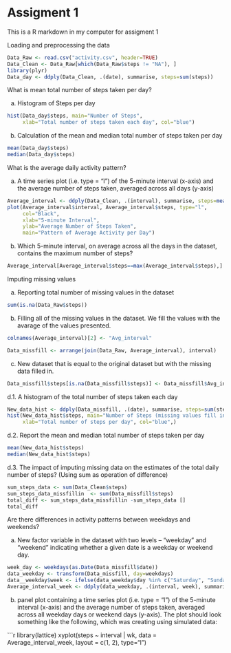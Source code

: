 Assigment 1  
========================================================

This is a R markdown in my computer for assigment 1

Loading and preprocessing the data

``` r
Data_Raw <- read.csv("activity.csv", header=TRUE)
Data_Clean <- Data_Raw[which(Data_Raw$steps != "NA"), ]
library(plyr)
Data_day <- ddply(Data_Clean, .(date), summarise, steps=sum(steps))
```

What is mean total number of steps taken per day?

a. Histogram of Steps per day

```r
hist(Data_day$steps, main="Number of Steps", 
     xlab="Total number of steps taken each day", col="blue")
```

b. Calculation of the mean and median total number of steps taken per day

```r
mean(Data_day$steps)
median(Data_day$steps)
```

What is the average daily activity pattern?

a. A time series plot (i.e. type = "l") of the 5-minute interval (x-axis) and the average number of steps taken, averaged across all days (y-axis)

```r
Average_interval <- ddply(Data_Clean, .(interval), summarise, steps=mean(steps))
plot(Average_interval$interval, Average_interval$steps, type="l", 
     col="Black",
     xlab="5-minute Interval", 
     ylab="Average Number of Steps Taken",
     main="Pattern of Average Activity per Day")

```

b. Which 5-minute interval, on average across all the days in the dataset, contains the maximum number of steps?


```r
Average_interval[Average_interval$steps==max(Average_interval$steps),]
```

Imputing missing values

a. Reporting total number of missing values in the dataset 

```r
sum(is.na(Data_Raw$steps))

```

b. Filling  all of the missing values in the dataset. We fill the values with the avarage of the values presented.

```r

colnames(Average_interval)[2] <- "Avg_interval"

Data_missfill <- arrange(join(Data_Raw, Average_interval), interval)
```



c. New dataset that is equal to the original dataset but with the missing data filled in.

```r
Data_missfill$steps[is.na(Data_missfill$steps)] <- Data_missfill$Avg_interval[is.na(Data_missfill$steps)]

```

d.1. A histogram of the total number of steps taken each day

```r
New_data_hist <- ddply(Data_missfill, .(date), summarise, steps=sum(steps))
hist(New_data_hist$steps, main="Number of Steps (missing values fill in)", 
     xlab="Total number of steps per day", col="blue",)
```

d.2. Report the mean and median total number of steps taken per day

```r
mean(New_data_hist$steps)
median(New_data_hist$steps)
```

d.3. The impact of imputing missing data on the estimates of the total daily number of steps? (Using sum  as operation of difference)


```r
sum_steps_data <- sum(Data_Clean$steps)
sum_steps_data_missfillin  <- sum(Data_missfill$steps)
total_diff <- sum_steps_data_missfillin -sum_steps_data []
total_diff
```

Are there differences in activity patterns between weekdays and weekends?

a. New factor variable in the dataset with two levels – “weekday” and “weekend” indicating whether a given date is a weekday or weekend day.


```r
week_day <- weekdays(as.Date(Data_missfill$date))
data_weekday <- transform(Data_missfill, day=weekdays)
data__weekday$week <- ifelse(data_weekday$day %in% c("Saturday", "Sunday"),"weekend", "weekday")
Average_interval_week <- ddply(data_weekday, .(interval, week), summarise, steps=mean(steps))
```

b. panel plot containing a time series plot (i.e. type = "l") of the 5-minute interval (x-axis) and the average number of steps taken, averaged across all weekday days or weekend days (y-axis). The plot should look something like the following, which was creating using simulated data:

```r

library(lattice)
xyplot(steps ~ interval | wk, data = Average_interval_week, layout = c(1, 2), type="l")
